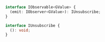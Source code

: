 
<Tabs>
  <TabItem value="observable" label="IObservable" default>

```ts
interface IObservable<GValue> {
  (emit: IObserver<GValue>): IUnsubscribe;
}
```

  </TabItem>

  <TabItem value="unsubscribe" label="IUnsubscribe">

```ts
interface IUnsubscribe {
  (): void;
}
```

  </TabItem>
</Tabs>
